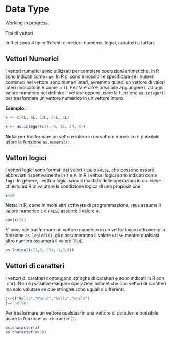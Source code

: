 # Data Type {#data-type}

Working in progress.

Tipi di vettori

In R ci sono 4 tipi differenti di vettori: numerici, logici, caratteri e fattori.

## Vettori Numerici

I vettori numerici sono utilizzati per compiere operazioni aritmetiche, in R sono indicati come `num`. In R ci sono è possibil e specificare se i numeri contenuti nel vettore sono numeri interi, avremmo quindi un vettore di valori interi (indicato in R come `int`). Per fare ciò è possibile aggiungere `L` ad ogni valore numerico nel definire il vettore oppure usare la funzione `as.integer()` per trasformare un vettore numerico in un vettore intero.

**Esempio:**

```r
x <- c(4L, 6L, 12L, 34L, 8L)

x <- as.integer(c(4, 6, 12, 34, 8))
```

**Nota**: per trasformare un vettore intero in un vettore numerico è possibile usare la funzione `as.numeric()`.

## Vettori logici

I vettori logici sono formati dai volori `TRUE` e `FALSE`, che possono essere  abbreviati rispettivamente in `T` e `F`. In R i vettori logici sono indicati come `logi`. In genere, i vettori logici sono il risultato delle operazioni in cui viene chiesto ad R di valutare la condizione logica di una proposizione.
```r
x>10
```

**Nota:** in R, come in molti altri software di programmazione, `TRUE` assume il valore numerico `1` e `FALSE` assume il valore `0`. 
```r
sum(x>10)
```
E' possibile trasformare un vettore numerico in un vettor logico attraverso la funzione `as.logical()`, gli `0` assumeranno il valore `FALSE` mentre qualsiasi altro numero assumerà il valore `TRUE`.
```r
as.logical(c(1,0,.034,-1,0,8))
```

## Vettori di caratteri

I vettori di caratteri contengono stringhe di caratteri e sono indicati in R con `chr}. Non è possibile eseguire operazioni aritmetiche con vettori di caratteri ma solo valutare se due stringhe sono uguali o differenti.

```r
j<-c("Hello","World","hello","world")
j=="hello"
```
Per trasformare un vettore qualsiasi in una vettore di caratteri e possibile usare la funzione `as.character()`.
```r
as.character(x)
as.character(x>10)
```
